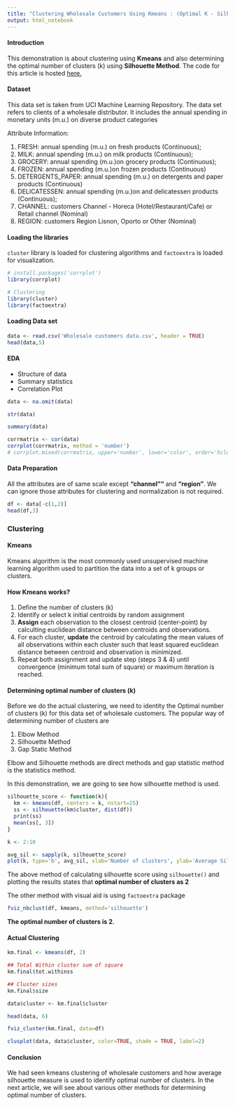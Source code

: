 ```yaml
---
title: "Clustering Wholesale Customers Using Kmeans : (Optimal K - Silhouette Method)"
output: html_notebook
---
```


#### Introduction

  This demonstration is about clustering using **Kmeans** and also determining the optimal number of clusters (k) using **Silhouette Method**.
  The code for this article is hosted <a href='https://github.com/jprakash0205/RDataScience'>here.</a>

#### Dataset

  This data set is taken from UCI Machine Learning Repository. The data set refers to clients of a wholesale distributor. It includes the annual spending in monetary units (m.u.) on diverse product categories

Attribute Information:

1)	FRESH: annual spending (m.u.) on fresh products (Continuous); 
2)	MILK: annual spending (m.u.) on milk products (Continuous); 
3)	GROCERY: annual spending (m.u.)on grocery products (Continuous); 
4)	FROZEN: annual spending (m.u.)on frozen products (Continuous) 
5)	DETERGENTS_PAPER: annual spending (m.u.) on detergents and paper products (Continuous) 
6)	DELICATESSEN: annual spending (m.u.)on and delicatessen products (Continuous); 
7)	CHANNEL: customers Channel - Horeca (Hotel/Restaurant/Cafe) or Retail channel (Nominal) 
8)	REGION: customers Region  Lisnon, Oporto or Other (Nominal)

#### Loading the libraries
`cluster` library is loaded for clustering algorithms and `factoextra` is loaded for visualization.
```r
# install.packages('corrplot')
library(corrplot)

# Clustering
library(cluster) 
library(factoextra)
```

#### Loading Data set
```r
data <- read.csv('Wholesale customers data.csv', header = TRUE)
head(data,5)
```
#### EDA

* Structure of data
* Summary statistics
* Correlation Plot

```r
data <- na.omit(data)

str(data)

summary(data)

corrmatrix <- cor(data)
corrplot(corrmatrix, method = 'number')
# corrplot.mixed(corrmatrix, upper='number', lower='color', order='hclust')
```

#### Data Preparation

  All the attributes are of same scale except **"channel""** and **"region"**. We can ignore those attributes for clustering and normalization is not required.
  
```r
df <- data[-c(1,2)]
head(df,3)
```

### Clustering 

#### Kmeans

  Kmeans algorithm is the most commonly used unsupervised machine learning algorithm used to partition the data into a set of k groups or clusters.
  
#### How Kmeans works?

1. Define the number of clusters (k)
2. Identify or select k initial centroids by random assignment
3. **Assign** each observation to the closest centroid (center-point) by calculting euclidean distance between centroids and observations.
4. For each cluster, **update** the centroid by calculating the mean values of all observations within each cluster such that least squared euclidean distance between centroid and observation is minimized.
5. Repeat both assignment and update step (steps 3 & 4) until convergence (minimum total sum of square) or maximum iteration is reached.

#### Determining optimal number of clusters (k)

  Before we do the actual clustering, we need to identity the Optimal number of clusters (k) for this data set of wholesale customers. The popular way of determining number of clusters are

1. Elbow Method
2. Silhouette Method
3. Gap Static Method

  Elbow and  Silhouette methods are direct methods and gap statistic method is the statistics method.

In this demonstration, we are going to see how silhouette method is used.

```r
silhouette_score <- function(k){
  km <- kmeans(df, centers = k, nstart=25)
  ss <- silhouette(km$cluster, dist(df))
  print(ss)
  mean(ss[, 3])
}

k <- 2:10

avg_sil <- sapply(k, silhouette_score)
plot(k, type='b', avg_sil, xlab='Number of clusters', ylab='Average Silhouette Scores', frame=FALSE)

```
The above method of calculating silhouette score using `silhouette()` and plotting the results states that **optimal number of clusters as 2**

The other method with visual aid is using `factoextra` package

```r
fviz_nbclust(df, kmeans, method='silhouette')
```


**The optimal number of clusters is 2.**


#### Actual Clustering
```r
km.final <- kmeans(df, 2)

## Total Within cluster sum of square
km.final$tot.withinss

## Cluster sizes
km.final$size

data$cluster <- km.final$cluster

head(data, 6)

```

```r
fviz_cluster(km.final, data=df)

clusplot(data, data$cluster, color=TRUE, shade = TRUE, label=2)
```
#### Conclusion

  We had seen kmeans clustering of wholesale customers and how average silhouette measure is used to identify optimal number of clusters. In the next article, we will see about various other methods for determining optimal number of clusters.

